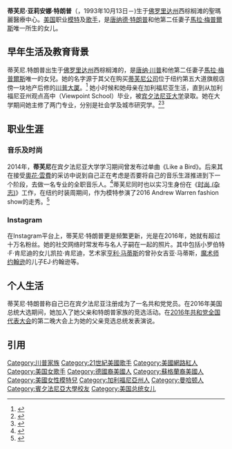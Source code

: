 {{noteTA
|T=zh-hans:蒂芙尼·特朗普;zh-hant:蒂芙尼·特朗普;zh-cn:蒂芙尼·特朗普;zh-tw:蒂芙尼·川普;zh-hk:蒂芙尼·特朗普;zh-mo:蒂芙尼·特朗普;
|1=zh:唐納德;zh-hans:唐纳德;zh-hant:唐納德;zh-tw:唐納;zh-cn:唐纳德;zh-hk:當勞;zh-mo:當勞;
|2=zh:特朗普;zh-hans:特朗普;zh-hant:特朗普;zh-tw:川普;zh-cn:特朗普;zh-hk:特朗普;zh-mo:杜林普;
|3=zh-hans:弗雷德;zh-hant:弗雷萊德;zh-cn:弗雷德;zh-tw:佛瑞德;zh-hk:費德;zh-mo:費德;
|4=zh-hant:飛黃騰達; zh-cn:谁是接班人; zh-tw:誰是接班人; zh-hk:飛黃騰達; zh-sg:飛黃騰達;
|5=zh-hans:伊万卡; zh-hant:伊萬卡; zh-cn:伊万卡;
|6=zh-hans:梅拉尼亚; zh-hant:梅拉尼亞; zh-cn:梅拉尼娅;
|7=zh-cn:宾夕法尼亚大学;zh-tw:賓州大學; zh-hk:賓夕凡尼亞大學;
}}
{{Infobox person
| name               = 蒂芙尼·特朗普
| image              = Tiffany Trump RNC July 2016.jpg
| caption            = 特朗普在[[2016年共和党全国代表大会|2016年共和党全国代表大会]]
| birth_name         = Tiffany Ariana Trump
| birth_date         = {{birth date and age|1993|10|13|mf=y}}
| birth_place        = {{USA}}[[佛罗里达州|佛罗里达州]][[西棕榈滩|西棕榈滩]]
| education          = [[宾夕法尼亚大学|宾夕法尼亚大学]]（[[文學士|BA]]）<br>[[乔治城大学法律中心|乔治城大学法律中心]]
| occupation         = 學生、名媛
| known_for          = 
| party              = [[共和黨_(美國)|共和黨]]
| parents            = {{plainlist|
* [[唐納·川普|唐納·川普]] （父親）
* [[马拉·梅普尔斯|马拉·梅普尔斯]] （母親）
}}
| relatives          = 見{{le|唐納德·特朗普的家庭|Family of Donald Trump}}
}}

'''蒂芙尼·亚莉安娜·特朗普'''（{{lang-en|Tiffany Ariana Trump}}，1993年10月13日－)生于[[佛罗里达州|佛罗里达州]]西棕榈滩的聖瑪麗醫療中心。[[美国|美国]]职业[[模特|模特]]及[[歌手|歌手]]，是[[唐纳德·特朗普|唐纳德·特朗普]]和他第二任妻子[[馬拉·梅普爾斯|馬拉·梅普爾斯]]唯一所生的女儿。

== 早年生活及教育背景 ==
蒂芙尼.特朗普出生于[[佛罗里达州|佛罗里达州]]西棕榈滩的{{link-en|聖瑪麗醫療中心|St. Mary Medical Center (Long Beach)|}}，是[[唐纳·川普|唐纳·川普]]和他第二任妻子[[馬拉·梅普爾斯|馬拉·梅普爾斯]]唯一的女兒。她的名字源于其父在购买[[蒂芙尼公司|蒂芙尼公司]]位于纽约第五大道旗舰店傍一块地产后修的[[川普大厦|川普大厦]]。<ref name="Slate07202016">{{Cite news|url=http://www.slate.com/blogs/xx_factor/2016/07/20/tiffany_trump_s_sad_vague_rnc_speech.html|title=Tiffany Trump’s Sad, Vague Tribute to Her Distant Father|last=Graham|first=Ruth|date=Jul 20, 2016|newspaper=''[[Slate_(magazine)|Slate]]''|access-date=Jul 24, 2016|archive-date=2016-07-23|archive-url=https://web.archive.org/web/20160723074854/http://www.slate.com/blogs/xx_factor/2016/07/20/tiffany_trump_s_sad_vague_rnc_speech.html|dead-url=no}}</ref> 她小时候和她母亲在加利福尼亚生活，直到从加利福尼亚州观点高中（Viewpoint School）毕业，被[[宾夕法尼亚大学|宾夕法尼亚大学]]录取。她在大学期间她主修了两门专业，分别是社会学及城市研究学。<ref name="pi">{{Cite news|url=http://articles.philly.com/2016-05-17/news/73129416_1_donald-trump-vice-president-biden-joe-biden|title=Tiffany Trump and Naomi Biden graduate Penn, dad and granddad looking on|date=May 17, 2016|work=[[The_Philadelphia_Inquirer|The Philadelphia Inquirer]]|accessdate=June 9, 2016|last1=Geringer|first1=Dan|archive-date=2016-10-17|archive-url=https://web.archive.org/web/20161017124221/http://articles.philly.com/2016-05-17/news/73129416_1_donald-trump-vice-president-biden-joe-biden|dead-url=no}}</ref><ref name="post">{{Cite news|url=http://nypost.com/2015/11/21/whats-the-deal-with-donald-trumps-mystery-daughter/|title=What's the deal with Donald Trump's mystery daughter?|date=November 21, 2015|work=[[New_York_Post|New York Post]]|accessdate=June 9, 2016|archive-date=2016-12-24|archive-url=https://web.archive.org/web/20161224110412/http://nypost.com/2015/11/21/whats-the-deal-with-donald-trumps-mystery-daughter/|dead-url=no}}</ref>

== 职业生涯 ==

=== 音乐及时尚 ===
2014年，'''蒂芙尼'''在宾夕法尼亚大学学习期间曾发布过单曲《Like a Bird》。后来其在接受[[奧花·雲費|奧花·雲費]]的采访中说到自己正在考虑是否要将自己的音乐生涯推进到下一个阶段，去做一名专业的全职音乐人。<ref>{{Cite news|url=http://www.browardpalmbeach.com/news/tiffany-trump-cannot-escape-her-pop-song-7717799|title=Tiffany Trump Cannot Escape Her Pop Song|date=April 15, 2016|work=Broward New Times|accessdate=June 9, 2016|last1=Yousefi|first1=Ryan|archive-date=2016-06-10|archive-url=https://web.archive.org/web/20160610091810/http://www.browardpalmbeach.com/news/tiffany-trump-cannot-escape-her-pop-song-7717799|dead-url=no}}</ref>蒂芙尼同时也以实习生身份在《[[时尚_(杂志)|时尚 (杂志)]]》工作，在纽约时装周期间，作为模特参演了2016 Andrew Warren fashion show的走秀。<ref>{{Cite news|url=https://www.yahoo.com/celebrity/donald-trumps-daughter-tiffany-makes-her-new-york-193922297.html|title=Donald Trump's Daughter Tiffany Makes Her New York Fashion Week Debut|date=February 16, 2016|work=[[Yahoo_News|Yahoo News]]|accessdate=June 9, 2016|last1=Shewfelt|first1=Raechel|archive-date=2016-08-08|archive-url=https://web.archive.org/web/20160808202156/https://www.yahoo.com/celebrity/donald-trumps-daughter-tiffany-makes-her-new-york-193922297.html|dead-url=no}}</ref>

=== Instagram ===
在Instagram平台上，蒂芙尼·特朗普更是频繁更新，光是在2016年，她就有超过十万名粉丝。她的社交网络时常发布与名人子嗣在一起的照片。其中包括小罗伯特·F·肯尼迪的女儿凯拉·肯尼迪，艺术家[[亨利·马蒂斯|亨利·马蒂斯]]的曾孙女吉亚·马蒂斯，[[魔术师约翰逊|魔术师约翰逊]]的儿子EJ·约翰逊等。

== 个人生活 ==
蒂芙尼·特朗普称自己已在宾夕法尼亚注册成为了一名共和党党员。在2016年美国总统大选期间，她加入了她父亲和特朗普家族的竞选活动。在[[2016年共和党全国代表大会|2016年共和党全国代表大会]]的第二晚大会上为她的父亲竞选总统发表演说。

== 引用 ==
{{Reflist|30em}}
{{Trump}}
{{DEFAULTSORT: Trump, Tiffany}}
[[Category:川普家族|Category:川普家族]]
[[Category:21世紀美國歌手|Category:21世紀美國歌手]]
[[Category:美國網路紅人|Category:美國網路紅人]]
[[Category:美国女歌手|Category:美国女歌手]]
[[Category:德國裔美國人|Category:德國裔美國人]]
[[Category:蘇格蘭裔美國人|Category:蘇格蘭裔美國人]]
[[Category:美國女性模特兒|Category:美國女性模特兒]]
[[Category:加利福尼亞州人|Category:加利福尼亞州人]]
[[Category:曼哈顿人|Category:曼哈顿人]]
[[Category:賓夕法尼亞大學校友|Category:賓夕法尼亞大學校友]]
[[Category:美国总统女儿|Category:美国总统女儿]]